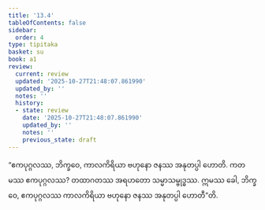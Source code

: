 ```yaml
---
title: '13.4'
tableOfContents: false
sidebar:
  order: 4
type: tipitaka
basket: su
book: a1
review:
  current: review
  updated: '2025-10-27T21:48:07.861990'
  updated_by: ''
  notes: ''
  history:
  - state: review
    date: '2025-10-27T21:48:07.861990'
    updated_by: ''
    notes: ''
    previous_state: draft
---
```



<ReviewStatus review={frontmatter.review} showDetails={true} />

<HypothesisAnnotation frontmatter={frontmatter} />

<DynamicBreadcrumb />

<Division number="173" book="a1" e="ch" v="15" p="22">

<Paragraph number="266" book="a1">
“ဧကပုဂ္ဂလဿ, ဘိက္ခဝေ, ကာလကိရိယာ ဗဟုနော ဇနဿ အနုတပ္ပါ ဟောတိ. ကတမဿ ဧကပုဂ္ဂလဿ? တထာဂတဿ အရဟတော သမ္မာသမ္ဗုဒ္ဓဿ. ဣမဿ ခေါ, ဘိက္ခဝေ, ဧကပုဂ္ဂလဿ ကာလကိရိယာ ဗဟုနော ဇနဿ အနုတပ္ပါ ဟောတီ”တိ.
</Paragraph>
</Division>